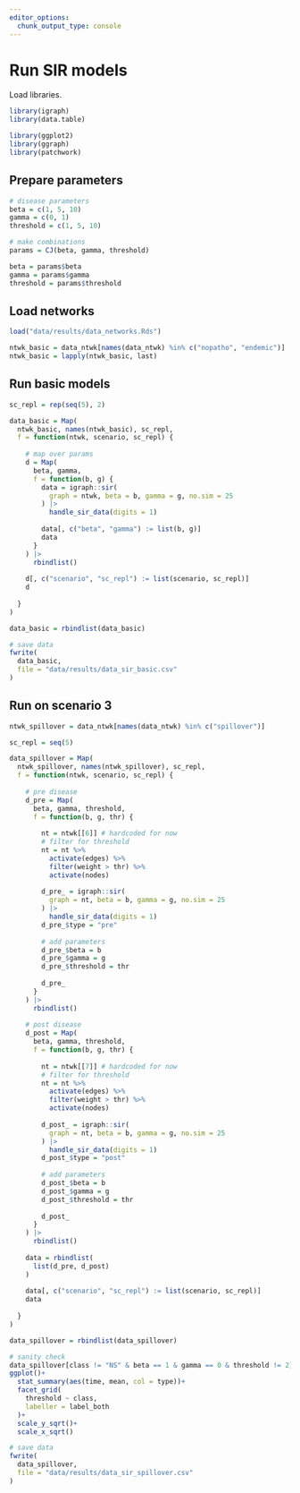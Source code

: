 ```yaml
---
editor_options: 
  chunk_output_type: console
---
```


# Run SIR models

Load libraries.

```r
library(igraph)
library(data.table)

library(ggplot2)
library(ggraph)
library(patchwork)
```

## Prepare parameters

```r
# disease parameters
beta = c(1, 5, 10)
gamma = c(0, 1)
threshold = c(1, 5, 10)

# make combinations
params = CJ(beta, gamma, threshold)

beta = params$beta
gamma = params$gamma
threshold = params$threshold
```

## Load networks

```r
load("data/results/data_networks.Rds")
```

```r
ntwk_basic = data_ntwk[names(data_ntwk) %in% c("nopatho", "endemic")]
ntwk_basic = lapply(ntwk_basic, last)
```

## Run basic models

```r
sc_repl = rep(seq(5), 2)

data_basic = Map(
  ntwk_basic, names(ntwk_basic), sc_repl,
  f = function(ntwk, scenario, sc_repl) {
    
    # map over params
    d = Map(
      beta, gamma,
      f = function(b, g) {
        data = igraph::sir(
          graph = ntwk, beta = b, gamma = g, no.sim = 25
        ) |>
          handle_sir_data(digits = 1)
        
        data[, c("beta", "gamma") := list(b, g)]
        data
      }
    ) |>
      rbindlist()
    
    d[, c("scenario", "sc_repl") := list(scenario, sc_repl)]
    d
    
  }
)

data_basic = rbindlist(data_basic)

# save data
fwrite(
  data_basic,
  file = "data/results/data_sir_basic.csv"
)
```

## Run on scenario 3

```r
ntwk_spillover = data_ntwk[names(data_ntwk) %in% c("spillover")]

sc_repl = seq(5)

data_spillover = Map(
  ntwk_spillover, names(ntwk_spillover), sc_repl,
  f = function(ntwk, scenario, sc_repl) {
    
    # pre disease
    d_pre = Map(
      beta, gamma, threshold,
      f = function(b, g, thr) {
        
        nt = ntwk[[6]] # hardcoded for now
        # filter for threshold
        nt = nt %>% 
          activate(edges) %>% 
          filter(weight > thr) %>% 
          activate(nodes)
        
        d_pre_ = igraph::sir(
          graph = nt, beta = b, gamma = g, no.sim = 25
        ) |>
          handle_sir_data(digits = 1)
        d_pre_$type = "pre"
        
        # add parameters
        d_pre_$beta = b
        d_pre_$gamma = g
        d_pre_$threshold = thr
        
        d_pre_
      }
    ) |>
      rbindlist()
    
    # post disease
    d_post = Map(
      beta, gamma, threshold,
      f = function(b, g, thr) {
        
        nt = ntwk[[7]] # hardcoded for now
        # filter for threshold
        nt = nt %>% 
          activate(edges) %>% 
          filter(weight > thr) %>% 
          activate(nodes)
        
        d_post_ = igraph::sir(
          graph = nt, beta = b, gamma = g, no.sim = 25
        ) |>
          handle_sir_data(digits = 1)
        d_post_$type = "post"
        
        # add parameters
        d_post_$beta = b
        d_post_$gamma = g
        d_post_$threshold = thr
        
        d_post_
      }
    ) |>
      rbindlist()
    
    data = rbindlist(
      list(d_pre, d_post)
    )
    
    data[, c("scenario", "sc_repl") := list(scenario, sc_repl)]
    data
    
  }
)

data_spillover = rbindlist(data_spillover)
```

```r
# sanity check
data_spillover[class != "NS" & beta == 1 & gamma == 0 & threshold != 2] %>% 
ggplot()+
  stat_summary(aes(time, mean, col = type))+
  facet_grid(
    threshold ~ class,
    labeller = label_both
  )+
  scale_y_sqrt()+
  scale_x_sqrt()
```


```r
# save data
fwrite(
  data_spillover,
  file = "data/results/data_sir_spillover.csv"
)
```

